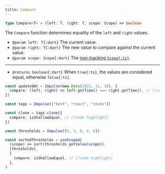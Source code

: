 ```yaml
---
title: Compare
---
```


```ts
type Compare<T> = (left: T, right: T, scope: Scope) => boolean
```

The `Compare` function determines equality of the `left` and `right` values.

<section className="typedef">

- `@param left: T{:dart}` The current value.
- `@param right: T{:dart}` The new value to compare against the current value.
- `@param scope: Scope{:dart}` The [non-tracking `Scope{:ts}`](/docs/reference/scope#TODO-untracked).

---

- `@returns boolean{:dart}` When `true{:ts}`, the values are considered equal, otherwise `false{:ts}`.

</section>

```ts tab="Creating Impulse"
const updatedAt = Impulse(new Date(1922, 11, 30), {
  compare: (left, right) => left.getTime() === right.getTime(), // [!code highlight]
})
```

```ts tab="Cloning Impulse"
const tags = Impulse(["best", "react", "state"])

const clone = tags.clone({
  compare: isShallowEqual, // [!code highlight]
})
```

```ts tab="useScoped"
const thresholds = Impulse([5, 3, 8, 4, 6])

const sortedThresholds = useScoped(
  (scope) => sort(thresholds.getValue(scope)),
  [thresholds],
  {
    compare: isShallowEqual, // [!code highlight]
  },
)
```
